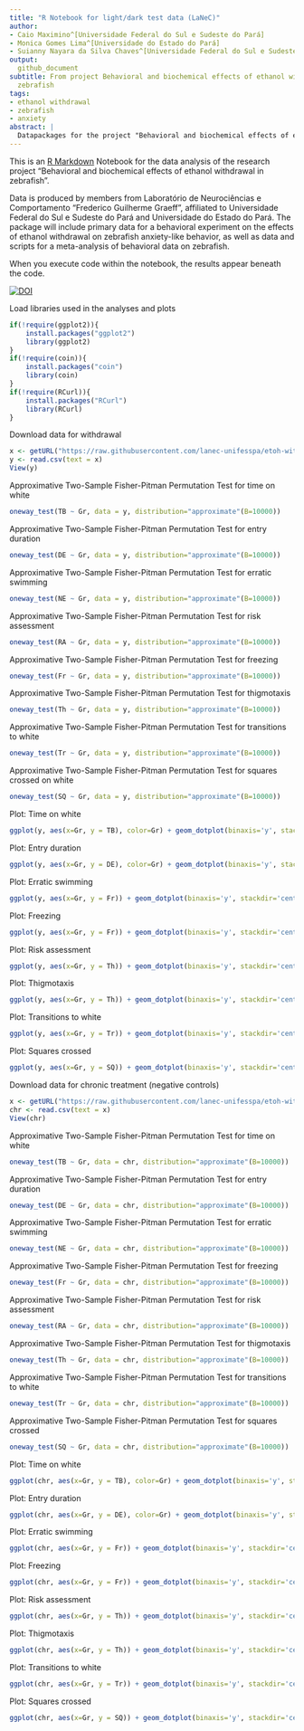 ```yaml
---
title: "R Notebook for light/dark test data (LaNeC)"
author:
- Caio Maximino^[Universidade Federal do Sul e Sudeste do Pará]
- Monica Gomes Lima^[Universidade do Estado do Pará]
- Suianny Nayara da Silva Chaves^[Universidade Federal do Sul e Sudeste do Pará]
output:
  github_document 
subtitle: From project Behavioral and biochemical effects of ethanol withdrawal in
  zebrafish
tags:
- ethanol withdrawal
- zebrafish
- anxiety
abstract: |
  Datapackages for the project "Behavioral and biochemical effects of ethanol withdrawal in zebrafish". Data is produced by members from Laboratório de Neurociências e Comportamento "Frederico Guilherme Graeff", affiliated to Universidade Federal do Sul e Sudeste do Pará and Universidade do Estado do Pará. The package includes behavioral data using the scototaxis [protocol developed in our lab](https://wiki.zfin.org/pages/viewpage.action?pageId=98537687). Animals were video-recorded, and behavior was manually transcribed using X-Plo-Rat.
---
```


This is an [R Markdown](http://rmarkdown.rstudio.com) Notebook for the data analysis of the research project "Behavioral and biochemical effects of ethanol withdrawal in zebrafish". 

Data is produced by members from Laboratório de Neurociências e Comportamento "Frederico Guilherme Graeff", affiliated to Universidade Federal do Sul e Sudeste do Pará and Universidade do Estado do Pará. The package will include primary data for a behavioral experiment on the effects of ethanol withdrawal on zebrafish anxiety-like behavior, as well as data and scripts for a meta-analysis of behavioral data on zebrafish.

When you execute code within the notebook, the results appear beneath the code.

[![DOI](https://zenodo.org/badge/95811139.svg)](https://zenodo.org/badge/latestdoi/95811139)

Load libraries used in the analyses and plots

```r
if(!require(ggplot2)){
    install.packages("ggplot2")
    library(ggplot2)
}
if(!require(coin)){
    install.packages("coin")
    library(coin)
}
if(!require(RCurl)){
    install.packages("RCurl")
    library(RCurl)
}
```

Download data for withdrawal
```r
x <- getURL("https://raw.githubusercontent.com/lanec-unifesspa/etoh-withdrawal/master/ldt/data-ldt.csv")
y <- read.csv(text = x)
View(y)
```

Approximative Two-Sample Fisher-Pitman Permutation Test for time on white
```r
oneway_test(TB ~ Gr, data = y, distribution="approximate"(B=10000))
```

Approximative Two-Sample Fisher-Pitman Permutation Test for entry duration
```r
oneway_test(DE ~ Gr, data = y, distribution="approximate"(B=10000))
```

Approximative Two-Sample Fisher-Pitman Permutation Test for erratic swimming
```r
oneway_test(NE ~ Gr, data = y, distribution="approximate"(B=10000))
```

Approximative Two-Sample Fisher-Pitman Permutation Test for risk assessment
```r
oneway_test(RA ~ Gr, data = y, distribution="approximate"(B=10000))
```

Approximative Two-Sample Fisher-Pitman Permutation Test for freezing
```r
oneway_test(Fr ~ Gr, data = y, distribution="approximate"(B=10000))
```

Approximative Two-Sample Fisher-Pitman Permutation Test for thigmotaxis
```r
oneway_test(Th ~ Gr, data = y, distribution="approximate"(B=10000))
```

Approximative Two-Sample Fisher-Pitman Permutation Test for transitions to white
```r
oneway_test(Tr ~ Gr, data = y, distribution="approximate"(B=10000))
```

Approximative Two-Sample Fisher-Pitman Permutation Test for squares crossed on white
```r
oneway_test(SQ ~ Gr, data = y, distribution="approximate"(B=10000))
```

Plot: Time on white
```r
ggplot(y, aes(x=Gr, y = TB), color=Gr) + geom_dotplot(binaxis='y', stackdir='center', alpha=0.5, dotsize = 0.75) + coord_cartesian(ylim=c(0,900)) + stat_summary(fun.data=mean_cl_boot, geom="pointrange", color="red") + labs(x = "Group", y = "Time spent on the white compartment (s)")
```

Plot: Entry duration
```r
ggplot(y, aes(x=Gr, y = DE), color=Gr) + geom_dotplot(binaxis='y', stackdir='center', alpha=0.5, dotsize = 0.75) + coord_cartesian(ylim=c(0,100))  + stat_summary(fun.data=mean_cl_boot, geom="pointrange", color="red") + labs(x = "Group", y = "Entry duration (s)")
```

Plot: Erratic swimming
```r
ggplot(y, aes(x=Gr, y = Fr)) + geom_dotplot(binaxis='y', stackdir='center', alpha=0.5, dotsize = 0.75) + stat_summary(fun.data=mean_cl_boot, geom="pointrange", color="red") + labs(x = "Group", y = "Erratic swimming events (N)")
```

Plot: Freezing
```r
ggplot(y, aes(x=Gr, y = Fr)) + geom_dotplot(binaxis='y', stackdir='center', alpha=0.5, dotsize = 0.75) + stat_summary(fun.data=mean_cl_boot, geom="pointrange", color="red") + labs(x = "Group", y = "Freezing duration (s)")
```

Plot: Risk assessment
```r
ggplot(y, aes(x=Gr, y = Th)) + geom_dotplot(binaxis='y', stackdir='center', alpha=0.5, dotsize = 0.75) + stat_summary(fun.data=mean_cl_boot, geom="pointrange", color="red") + labs(x = "Group", y = "Risk assessment (n)")
```

Plot: Thigmotaxis
```r
ggplot(y, aes(x=Gr, y = Th)) + geom_dotplot(binaxis='y', stackdir='center', alpha=0.5, dotsize = 0.75) + stat_summary(fun.data=mean_cl_boot, geom="pointrange", color="red") + labs(x = "Group", y = "Thigmotaxis (s)")
```

Plot: Transitions to white
```r
ggplot(y, aes(x=Gr, y = Tr)) + geom_dotplot(binaxis='y', stackdir='center', alpha=0.5, dotsize = 0.75) + stat_summary(fun.data=mean_cl_boot, geom="pointrange", color="red") + labs(x = "Group", y = "Transitions to white (N)")
```

Plot: Squares crossed
```r
ggplot(y, aes(x=Gr, y = SQ)) + geom_dotplot(binaxis='y', stackdir='center', alpha=0.5, dotsize = 0.75) + stat_summary(fun.data=mean_cl_boot, geom="pointrange", color="red") + labs(x = "Group", y = "Squares crossed on white (N)")
```

Download data for chronic treatment (negative controls)
```r
x <- getURL("https://raw.githubusercontent.com/lanec-unifesspa/etoh-withdrawal/master/ldt/chronic.csv")
chr <- read.csv(text = x)
View(chr)
```

Approximative Two-Sample Fisher-Pitman Permutation Test for time on white
```r
oneway_test(TB ~ Gr, data = chr, distribution="approximate"(B=10000))
```

Approximative Two-Sample Fisher-Pitman Permutation Test for entry duration
```r
oneway_test(DE ~ Gr, data = chr, distribution="approximate"(B=10000))
```

Approximative Two-Sample Fisher-Pitman Permutation Test for erratic swimming
```r
oneway_test(NE ~ Gr, data = chr, distribution="approximate"(B=10000))
```

Approximative Two-Sample Fisher-Pitman Permutation Test for freezing
```r
oneway_test(Fr ~ Gr, data = chr, distribution="approximate"(B=10000))
```

Approximative Two-Sample Fisher-Pitman Permutation Test for risk assessment
```r
oneway_test(RA ~ Gr, data = chr, distribution="approximate"(B=10000))
```

Approximative Two-Sample Fisher-Pitman Permutation Test for thigmotaxis
```r
oneway_test(Th ~ Gr, data = chr, distribution="approximate"(B=10000))
```

Approximative Two-Sample Fisher-Pitman Permutation Test for transitions to white
```r
oneway_test(Tr ~ Gr, data = chr, distribution="approximate"(B=10000))
```

Approximative Two-Sample Fisher-Pitman Permutation Test for squares crossed
```r
oneway_test(SQ ~ Gr, data = chr, distribution="approximate"(B=10000))
```

Plot: Time on white
```r
ggplot(chr, aes(x=Gr, y = TB), color=Gr) + geom_dotplot(binaxis='y', stackdir='center', alpha=0.5, dotsize = 0.75) + coord_cartesian(ylim=c(0,900)) + stat_summary(fun.data=mean_cl_boot, geom="pointrange", color="red") + labs(x = "Group", y = "Time spent on the white compartment (s)")
```

Plot: Entry duration
```r
ggplot(chr, aes(x=Gr, y = DE), color=Gr) + geom_dotplot(binaxis='y', stackdir='center', alpha=0.5, dotsize = 0.75) + coord_cartesian(ylim=c(0,100))  + stat_summary(fun.data=mean_cl_boot, geom="pointrange", color="red") + labs(x = "Group", y = "Entry duration (s)")
```

Plot: Erratic swimming
```r
ggplot(chr, aes(x=Gr, y = Fr)) + geom_dotplot(binaxis='y', stackdir='center', alpha=0.5, dotsize = 0.75) + stat_summary(fun.data=mean_cl_boot, geom="pointrange", color="red") + labs(x = "Group", y = "Erratic swimming events (N)")
```

Plot: Freezing
```r
ggplot(chr, aes(x=Gr, y = Fr)) + geom_dotplot(binaxis='y', stackdir='center', alpha=0.5, dotsize = 0.75) + stat_summary(fun.data=mean_cl_boot, geom="pointrange", color="red") + labs(x = "Group", y = "Freezing duration (s)")
```

Plot: Risk assessment
```r
ggplot(chr, aes(x=Gr, y = Th)) + geom_dotplot(binaxis='y', stackdir='center', alpha=0.5, dotsize = 0.75) + stat_summary(fun.data=mean_cl_boot, geom="pointrange", color="red") + labs(x = "Group", y = "Risk assessment (s)")
```

Plot: Thigmotaxis
```r
ggplot(chr, aes(x=Gr, y = Th)) + geom_dotplot(binaxis='y', stackdir='center', alpha=0.5, dotsize = 0.75) + stat_summary(fun.data=mean_cl_boot, geom="pointrange", color="red") + labs(x = "Group", y = "Thigmotaxis (s)")
```

Plot: Transitions to white
```r
ggplot(chr, aes(x=Gr, y = Tr)) + geom_dotplot(binaxis='y', stackdir='center', alpha=0.5, dotsize = 0.75) + stat_summary(fun.data=mean_cl_boot, geom="pointrange", color="red") + labs(x = "Group", y = "Transitions to white (N)")
```

Plot: Squares crossed
```r
ggplot(chr, aes(x=Gr, y = SQ)) + geom_dotplot(binaxis='y', stackdir='center', alpha=0.5, dotsize = 0.75) + stat_summary(fun.data=mean_cl_boot, geom="pointrange", color="red") + labs(x = "Group", y = "Squares crossed on white (N)")
```